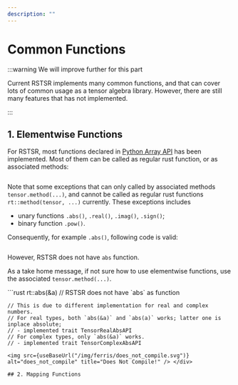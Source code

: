 ```yaml
---
description: ""
---
```



# Common Functions

:::warning We will improve further for this part

Current RSTSR implements many common functions, and that can cover lots of common usage as a tensor algebra library.
However, there are still many features that has not implemented.

:::

## 1. Elementwise Functions

For RSTSR, most functions declared in [Python Array API](https://data-apis.org/array-api/2023.12/API_specification/elementwise_functions.html) has been implemented.
Most of them can be called as regular rust function, or as associated methods:

```rust file=../../listings/features-default/tests/common_functions.rs anchor=example_elem_01
```

Note that some exceptions that can only called by associated methods `tensor.method(...)`, and cannot be called as regular rust functions `rt::method(tensor, ...)` currently. These exceptions includes
- unary functions `.abs()`, `.real()`, `.imag()`, `.sign()`;
- binary function `.pow()`.

Consequently, for example `.abs()`, following code is valid:

```rust file=../../listings/features-default/tests/common_functions.rs anchor=example_elem_02
```

However, RSTSR does not have `abs` function.

As a take home message, if not sure how to use elementwise functions, use the associated `tensor.method(...)`.

<div className="ferris-overlay">
```rust
    rt::abs(&a) // RSTSR does not have `abs` as function

    // This is due to different implementation for real and complex numbers.
    // For real types, both `abs(&a)` and `abs(a)` works; latter one is inplace absolute;
    // - implemented trait TensorRealAbsAPI
    // For complex types, only `abs(&a)` works.
    // - implemented trait TensorComplexAbsAPI
```
<img src={useBaseUrl("/img/ferris/does_not_compile.svg")} alt="does_not_compile" title="Does Not Compile!" /> </div>

## 2. Mapping Functions


